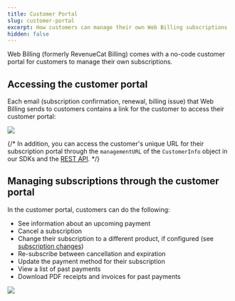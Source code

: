 ```yaml
---
title: Customer Portal
slug: customer-portal
excerpt: How customers can manage their own Web Billing subscriptions
hidden: false
---
```


Web Billing (formerly RevenueCat Billing) comes with a no-code customer portal for customers to manage their own subscriptions.

## Accessing the customer portal

Each email (subscription confirmation, renewal, billing issue) that Web Billing sends to customers contains a link for the customer to access their customer portal:

![](/docs_images/web/web-billing/email-link-customer-portal.png)

{/* In addition, you can access the customer's unique URL for their subscription portal through the `managementURL` of the `CustomerInfo` object in our SDKs and the [REST API](/api-v1-spec#tag/customers/operation/subscribers). */}

## Managing subscriptions through the customer portal

In the customer portal, customers can do the following:

- See information about an upcoming payment
- Cancel a subscription
- Change their subscription to a different product, if configured (see [subscription changes](product-setup#configure-subscription-changes))
- Re-subscribe between cancellation and expiration
- Update the payment method for their subscription
- View a list of past payments
- Download PDF receipts and invoices for past payments

![](/docs_images/web/web-billing/customer-portal.png)
